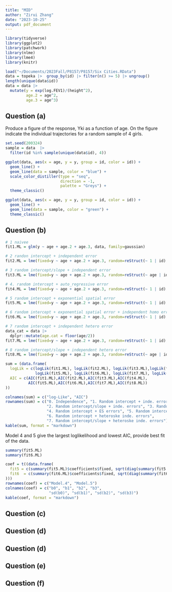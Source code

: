 ```yaml
---
title: "MID"
author: "Zirui Zhang"
date: "2023-10-25"
output: pdf_document
---
```


```r
library(tidyverse)
library(ggplot2)
library(patchwork)
library(nlme)
library(lme4)
library(knitr)
```

```r
load("~/Documents/2023Fall/P8157/P8157/Six Cities.RData")
data = topeka |>  group_by(id) |> filter(n() >= 5) |> ungroup()
length(unique(data$id))
data = data |> 
  mutate(y = exp(log.FEV1)/(height^2),
         age.2 = age^2,
         age.3 = age^3)
```

## Question (a)
Produce a figure of the response, Yki as a function of age. On the figure indicate the individual
trajectories for a random sample of 4 girls.
```r
set.seed(200324)
sample = data  |> 
  filter(id %in% sample(unique(data$id), 4))

ggplot(data, aes(x = age, y = y, group = id, color = id)) + 
  geom_line() +  
  geom_line(data = sample, color = "blue") +
  scale_color_distiller(type = "seq",
                        direction = -1,
                        palette = "Greys") +
  theme_classic()

ggplot(data, aes(x = age, y = y, group = id, color = id)) + 
  geom_line() +  
  geom_line(data = sample, color = "green") +
  theme_classic()
```



## Question (b)
```r
# 1 naivee
fit1.ML = glm(y ~ age + age.2 + age.3, data, family=gaussian)

# 2 randon intercept + independent error
fit2.ML = lme(fixed=y ~ age + age.2 + age.3, random=reStruct(~ 1 | id), data=data, method="ML")

# 3 random intercept/slope + independent error
fit3.ML = lme(fixed=y ~ age + age.2 + age.3, random=reStruct(~ age | id, pdClass="pdDiag"), data=data, method="ML")

# 4. random intercept + auto_regressive error
fit4.ML = lme(fixed=y ~ age + age.2 + age.3, random=reStruct(~ 1 | id), correlation=corAR1(form= ~ age| id), data=data, method="ML")

# 5 random intercept + exponential spatial error
fit5.ML = lme(fixed=y ~ age + age.2 + age.3, random=reStruct(~ 1 | id), correlation=corExp(form= ~ age| id), data=data, method="ML")

# 6 random intercept + exponential spatial error + independent homo error
fit6.ML = lme(fixed=y ~ age + age.2 + age.3, random=reStruct(~ 1 | id), correlation=corExp(form= ~ age| id, nugget=TRUE), data=data, method="ML")

# 7 random intercept + independent hetero error
data_cat = data |> 
  dplyr::mutate(age.cat = floor(age/2))
fit7.ML = lme(fixed=y ~ age + age.2 + age.3, random=reStruct(~ 1 | id), weights=varIdent(form= ~1 | age.cat), data=data_cat, method="ML")

# 8 random intercept/slope + independent hetero error
fit8.ML = lme(fixed=y ~ age + age.2 + age.3, random=reStruct(~ age | id), weights=varIdent(form= ~1 | age.cat), data=data_cat, method="ML")
```

```r
sum = (data.frame(
  logLik = c(logLik(fit1.ML), logLik(fit2.ML), logLik(fit3.ML),logLik(fit4.ML),
             logLik(fit5.ML), logLik(fit6.ML), logLik(fit7.ML), logLik(fit8.ML)),
  AIC = c(AIC(fit1.ML),AIC(fit2.ML),AIC(fit3.ML),AIC(fit4.ML),
          AIC(fit5.ML),AIC(fit6.ML),AIC(fit7.ML),AIC(fit8.ML))
))

colnames(sum) = c("log-Like", "AIC")
rownames(sum) = c("0. Independence", "1. Random intercept + inde. errors", 
                  "2. Random intercept/slope + inde. errors", "3. Random intercept + AR errors",
                  "4. Random intercept + ES errors", "5. Random intercept + ES with a 'nugget'",
                  "6. Random intercept + heteroske inde. errors",
                  "7. Random intercept/slope + heteroske inde. errors")
kable(sum, format = "markdown")
```
Model 4 and 5 give the largest loglikelihood and lowest AIC, provide best fit of the data.

```r
summary(fit5.ML)
summary(fit6.ML)
```

```r
coef = t((data.frame(
  fit5 = c(summary(fit5.ML)$coefficients$fixed, sqrt(diag(summary(fit5.ML)$varFix))),
  fit6  = c(summary(fit6.ML)$coefficients$fixed, sqrt(diag(summary(fit6.ML)$varFix)))
)))
rownames(coef) = c("Model.4", "Model.5")
colnames(coef) = c("b0", "b1", "b2", "b3",
                   "sd(b0)", "sd(b1)", "sd(b2)", "sd(b3)")
kable(coef, format = "markdown")
```


## Question (c)


## Question (d)


## Question (d)


## Question (e)


## Question (f)


